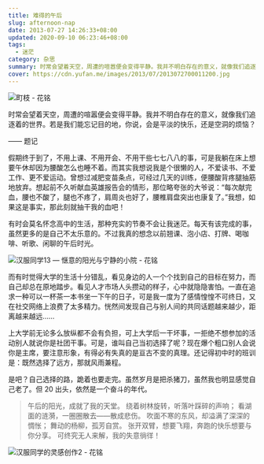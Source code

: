 ```yaml
---
title: 难得的午后
slug: afternoon-nap
date: 2013-07-27 14:26:33+08:00
updated: 2020-09-10 06:23:46+08:00
tags:
  - 迷茫
category: 杂思
summary: 时常会望着天空，周遭的喧嚣便会变得平静。我并不明白存在的意义，就像我们追逐着的世界。若是我们能忘记目的地，你说，会是平淡的快乐，还是空洞的烦恼？
cover: https://cdn.yufan.me/images/2013/07/2013072700011200.jpg
---
```


![町枝 - 花铭](https://cdn.yufan.me/images/2013/07/2013072723570200.jpg)

<MusicPlayer id={28524471} />

时常会望着天空，周遭的喧嚣便会变得平静。我并不明白存在的意义，就像我们追逐着的世界。若是我们能忘记目的地，你说，会是平淡的快乐，还是空洞的烦恼？

—— 题记

假期终于到了，不用上课、不用开会、不用干些七七八八的事，可是我躺在床上想要午休却因为腰酸怎么也睡不着。而其实我想说我是个很懒的人，不爱读书、不爱工作、更不爱运动。曾想过减肥变苗条点，可经过几天的训练，便腰酸背疼腿抽筋地放弃。想起前不久听献血英雄报告会的情形，那位略夸张的大爷说：“每次献完血，腰也不酸了，腿也不疼了，肩周炎也好了，腰椎肩盘突出也康复了。”我想，如果这是事实，那此刻就抽干我的血吧！

有时会莫名怀念高中的生活，那种充实的节奏不会让我迷茫。每天有该完成的事，虽然更多的是自己不太乐意的。不过我真的想念以前翘课、泡小店、打牌、喝咖啡、听歌、闲聊的午后时光。

![汉服同学13 — 惬意的阳光与宁静的小院 - 花铭](https://cdn.yufan.me/images/2013/07/2013072723584300.jpg)

而有时觉得大学的生活十分错乱，看见身边的人一个个找到自己的目标在努力，而自己却总在原地踏步。看见人才市场人头攒动的样子，心中就隐隐害怕。一直在追求一种可以一杯茶一本书坐一下午的日子，可是我一度为了感情惶惶不可终日，又在社交网络上浪费了太多精力。恍然间发现自己与别人间的共同话题越来越少，距离越来越远……

上大学前无论多么放纵都不会有负担，可上大学后一干坏事，一拒绝不想参加的活动别人就说你是社团干事。可是，谁叫自己当初选择了呢？现在爆个粗口别人会说你是主席，要注意形象，有得必有失真的是亘古不变的真理。还记得初中时的班训是：既然选择了远方，那就风雨兼程。

是吧？自己选择的路，跪着也要走完。虽然岁月是把杀猪刀，虽然我也明显感觉自己老了。但 20 出头，依然是一个奋斗的年代。

> 午后的阳光，成就了我的天堂。
> 绕着树林旋转，听落叶踩碎的声响；
> 看湖面的涟漪，一圈圈散去——散成悲伤。
> 吹面不寒的东风，却溢满了深深的惆怅；
> 舞动的杨柳，孤芳自赏。
> 张开双臂，想要飞翔，奔跑的快乐想要与你分享。
> 可终究无人来解，我的失意徜徉！

![汉服同学的灵感创作2 - 花铭](https://cdn.yufan.me/images/2013/07/2013072700022500.jpg)
